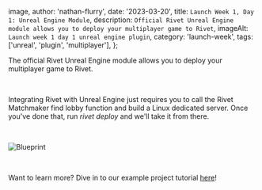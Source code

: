 
  image,
  author: 'nathan-flurry',
  date: '2023-03-20',
  title: `Launch Week 1, Day 1: Unreal Engine Module`,
  description: `Official Rivet Unreal Engine module allows you to deploy your multiplayer game to Rivet`,
  imageAlt: `Launch week 1 day 1 unreal engine plugin`,
  category: 'launch-week',
  tags: ['unreal', 'plugin', 'multiplayer'],
};


The official Rivet Unreal Engine module allows you to deploy your multiplayer game to Rivet.

‍

Integrating Rivet with Unreal Engine just requires you to call the Rivet Matchmaker find lobby function and build a Linux dedicated server. Once you've done that, run _rivet deploy_ and we'll take it from there.

‍

<Image src={imgBlueprint} alt='Blueprint' />

‍

Want to learn more? Dive in to our example project tutorial [here](https://docs.rivet.gg/learn/unreal/crash-course)!
